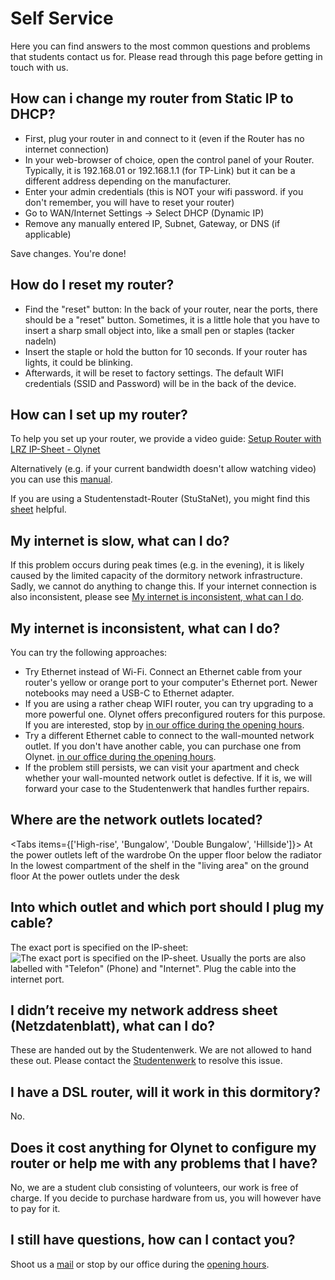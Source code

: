 
# Self Service

Here you can find answers to the most common questions and problems that
students contact us for. Please read through this page before getting in touch with us.

## How can i change my router from Static IP to DHCP?

- First, plug your router in and connect to it (even if the Router has no internet connection)
- In your web-browser of choice, open the control panel of your Router. Typically, it is 192.168.01 or 192.168.1.1 (for TP-Link) but it can be a different address depending on the manufacturer.
- Enter your admin credentials (this is NOT your wifi password. if you don't remember, you will have to reset your router)
- Go to WAN/Internet Settings -> Select DHCP (Dynamic IP)
- Remove any manually entered IP, Subnet, Gateway, or DNS (if applicable)

Save changes. You're done!

## How do I reset my router?

- Find the "reset" button: In the back of your router, near the ports, there should be a "reset" button. Sometimes, it is a little hole that you have to insert a sharp small object into, like a small pen or staples (tacker nadeln)
- Insert the staple or hold the button for 10 seconds. If your router has lights, it could be blinking.
- Afterwards, it will be reset to factory settings. The default WIFI credentials (SSID and Password) will be in the back of the device.

## How can I set up my router?

To help you set up your router, we provide a video guide:
[Setup Router with LRZ IP-Sheet - Olynet](https://youtu.be/cfi3lpi6sKQ)

Alternatively (e.g. if your current bandwidth doesn't allow watching video) you can use this [manual](https://github.com/Lo4nsh4rk/wiki/files/11143073/TL-WR940N.Config_eng.pdf).

If you are using a Studentenstadt-Router (StuStaNet), you might find this [sheet](https://github.com/OlyNet/wiki/files/11081376/StuStaNet.pdf) helpful.

## My internet is slow, what can I do?

If this problem occurs during peak times (e.g. in the evening),
it is likely caused by the limited capacity of the dormitory network infrastructure.
Sadly, we cannot do anything to change this. If your internet connection is also
inconsistent, please see [My internet is inconsistent, what can I do](#my-internet-is-inconsistent-what-can-i-do).

## My internet is inconsistent, what can I do?

You can try the following approaches:

- Try Ethernet instead of Wi-Fi. Connect an Ethernet cable from your router's yellow or orange port to your  computer's Ethernet port. 
  Newer notebooks may   need a USB-C to Ethernet adapter.
- If you are using a rather cheap WIFI router, you can try upgrading to a more powerful one.
  Olynet offers preconfigured routers for this purpose. If you are interested, stop by
  [in our office during the opening hours](/#opening-hours).
- Try a different Ethernet cable to connect to the wall-mounted network outlet. If you don't have another cable, you   can purchase one from Olynet.
  [in our office during the opening hours](/#opening-hours).
- If the problem still persists, we can visit your apartment and check whether your
  wall-mounted network outlet is defective. If it is, we will forward your case to the
  Studentenwerk that handles further repairs.

## Where are the network outlets located?

<Tabs items={['High-rise', 'Bungalow', 'Double Bungalow', 'Hillside']}>
  <Tab>
    At the power outlets left of the wardrobe
  </Tab>
  <Tab>
    On the upper floor below the radiator
  </Tab>
  <Tab>
    In the lowest compartment of the shelf in the "living area" on the ground floor
  </Tab>
  <Tab>
    At the power outlets under the desk
  </Tab>
</Tabs>

## Into which outlet and which port should I plug my cable?

The exact port is specified on the IP-sheet:
![The exact port is specified on the IP-sheet.](../public/Dose.png)
Usually the ports are also labelled with "Telefon" (Phone) and "Internet". Plug the
cable into the internet port.

## I didn’t receive my network address sheet (Netzdatenblatt), what can I do?

These are handed out by the Studentenwerk. We are not allowed to hand these out.
Please contact the [Studentenwerk](mailto:wohnen-team1@stwm.de) to resolve this issue.

## I have a DSL router, will it work in this dormitory?

No.

## Does it cost anything for Olynet to configure my router or help me with any problems that I have?

No, we are a student club consisting of volunteers, our work is free of charge. If you decide to
purchase hardware from us, you will however have to pay for it.

## I still have questions, how can I contact you?

Shoot us a [mail](mailto:office@olynet.club) or stop by our office during the [opening hours](/#opening-hours).
